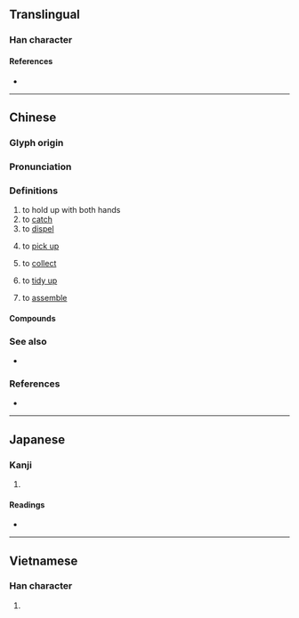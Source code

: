 {{character info}}
==Translingual==

===Han character===
{{Han char|rn=64|rad=手|as=05|sn=8|four=54031|canj=QGI|ids=⿰扌去}}

====References====
* {{Han ref|kx=0424.090|dkj=11931|dj=0772.050|hdz=31848.020|uh=62BE|ud=25278|bh=CCB6|bd=52406}}

----

==Chinese==
{{zh-forms|alt=卻-Min Nan,扣-Min Nan,拾-Min Nan,摭-Min Nan,挈-Teochew}}

===Glyph origin===
{{Han etym}}
{{Han compound|手|去|c1=s|c2=p|t1=hand|ls=psc}}

===Pronunciation===
{{zh-pron
|m=qū
|c=keoi1
|h=pfs=
|md=
|mn=khioh
|mn-t=kioh4
|w=
|mc=y
|oc=y
|cat=v
}}

===Definitions===
{{zh-hanzi}}

# to hold up with both hands
# to [[catch]]
# to [[dispel]]
# {{lb|zh|Min Nan}} to [[pick up]]
# {{lb|zh|Min Nan}} to [[collect]]
# {{lb|zh|Min Nan}} to [[tidy up]]
# {{lb|zh|Min Nan}} to [[assemble]]

====Compounds====
{{zh-der|抾囝母|抾恨|抾囝姐|抾姐母|抾姐|抾囥|抾拾}}

===See also===
* {{zh-l|挈}}

===References===
* {{thcwd|3960}}

{{attention|zh|please check the entirety of this entry}}

----

==Japanese==

===Kanji===
{{ja-kanji|grade=|rs=手05}}

# {{rfdef|ja|sort=手05}}

====Readings====
* {{ja-readings|on=きょ, こ, きょう, こう|kun=と-る}}

----

==Vietnamese==

===Han character===
{{vi-readings|reading=khứa|rs=手05}}

# {{rfdef|vi|sort=手05}}